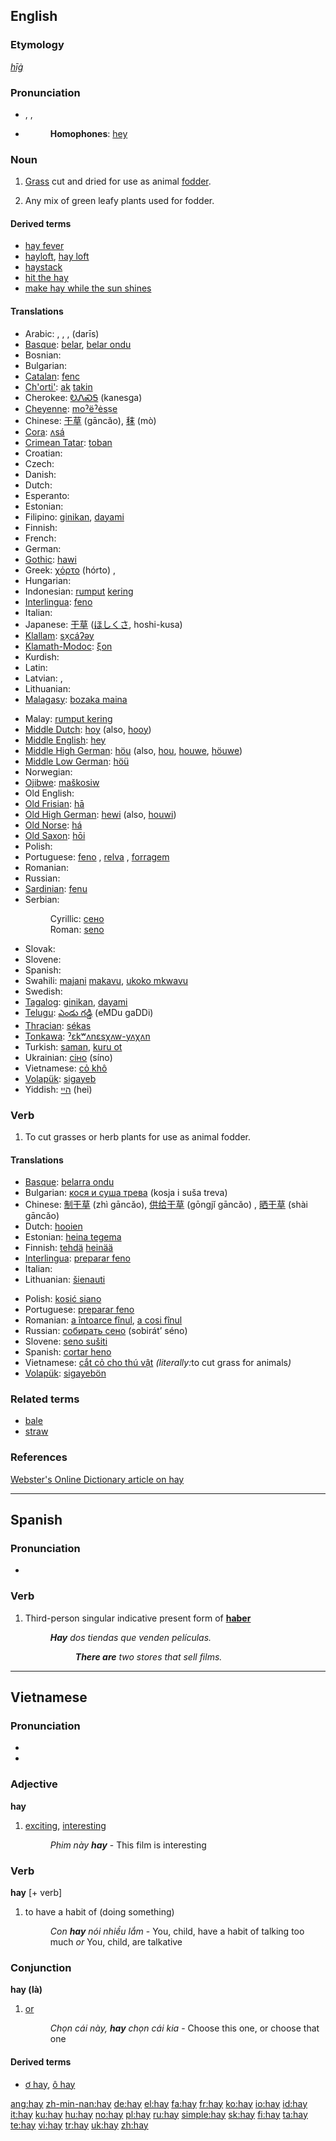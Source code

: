 {{wikipedia|dab=hay (disambiguation)|hay}}
==English==

===Etymology===
{{etyl|ang}} ''[[hīġ]]''

===Pronunciation===
* {{enPR|hā}}, {{IPA|/heɪ/}}, {{SAMPA|/heI/}}
* {{audio|en-us-hay.ogg|Audio (US)}}
*: '''Homophones''': [[hey]]
*: {{rhymes|eɪ}}

===Noun===
{{wikipedia}}
{{en-noun|hays|-}}

# {{uncountable}} [[grass|Grass]] cut and dried for use as animal [[fodder]].
# {{countable}} Any mix of green leafy plants used for fodder.

====Derived terms====
* [[hay fever]]
* [[hayloft]], [[hay loft]]
* [[haystack]]
* [[hit the hay]]
* [[make hay while the sun shines]]

====Translations====
{{trans-top|grass cut and dried for use as animal fodder}}
* Arabic: {{Arab|[[تبن|تِبْن]]}} {{m}}, {{Arab|[[جفيف|جَفِيف]]}} {{m}}, {{Arab|[[حشيش|حَشِيش]]}} {{m}}, {{Arab|[[درِيس|دَرِيس]]}} (darīs) {{m}}
* [[Basque]]: [[belar]], [[belar ondu]]
* Bosnian: {{t-|bs|sijeno|n}}
* Bulgarian: {{t-|bg|сено|n|tr=seno|sc=Cyrl}}
* [[Catalan]]: [[fenc]] {{m}}
* [[Ch'orti']]: [[ak]] [[takin]]
* Cherokee: [[ᎧᏁᏍᎦ]] (kanesga)
* [[Cheyenne]]: [[moˀëˀėsṣe]]
* Chinese: [[干草]] (gāncǎo), [[秣]] (mò)
* [[Cora]]: [[ʌsá]]
* [[Crimean Tatar]]: [[toban]]
* Croatian: {{t-|hr|sijeno|n}}
* Czech: {{t+|cs|seno|n}}
* Danish: {{t-|da|hø|n}}
* Dutch: {{t+|nl|hooi|n}}
* Esperanto: {{t-|eo|fojno|xs=Esperanto}}
* Estonian: {{t-|et|hein}}
* Filipino: [[ginikan]], [[dayami]]
* Finnish: {{t+|fi|heinä}}
* French: {{t+|fr|foin|m}}
* German: {{t+|de|Heu|n}}
* [[Gothic]]: [[hawi]]
* Greek: [[χόρτο]] (hórto) {{n}}, {{t|el|σανός|m|tr=sanós|sc=Grek}}
* Hungarian: {{t+|hu|széna}}
* Indonesian: [[rumput]] [[kering]]
* [[Interlingua]]: [[feno]]
* Italian: {{t+|it|fieno|m}}
* Japanese: [[干草]] ([[ほしくさ]], hoshi-kusa)
* [[Klallam]]: [[sx̣cáʔəy]]
* [[Klamath-Modoc]]: [[ξon]]
* Kurdish: {{t+|ku|پووش|sc=ku-Arab}}
* Latin: {{t-|la|faenum|n}}
* Latvian: {{t-|lv|siens|xs=Latvian}}, {{t-|lv|gulta|xs=Latvian}}
* Lithuanian: {{t-|lt|šienas|xs=Lithuanian}}
* [[Malagasy]]: [[bozaka maina]]
{{trans-mid}}
* Malay: [[rumput kering]]
* [[Middle Dutch]]: [[hoy#Middle Dutch|hoy]] (also, [[hooy]])
* [[Middle English]]: [[hey#Middle English|hey]]
* [[Middle High German]]: [[höu]] (also, [[hou#Middle High German|hou]], [[houwe]], [[höuwe]])
* [[Middle Low German]]: [[höü]]
* Norwegian: {{t-|no|høy|n}}
* [[Ojibwe]]: [[maškosiw]]
* Old English: {{t+|ang|hīeg|xs=Old English}}
* [[Old Frisian]]: [[hā]]
* [[Old High German]]: [[hewi]] (also, [[houwi]])
* [[Old Norse]]: [[há]]
* [[Old Saxon]]: [[hōi]]
* Polish: {{t+|pl|siano|n}}
* Portuguese: [[feno]] {{m}}, [[relva]] {{f}}, [[forragem]] {{f}}
* Romanian: {{t-|ro|fân|n}}
* Russian: {{t+|ru|сено|n|tr=séno|sc=Cyrl}}
* [[Sardinian]]: [[fenu]] {{m}}
* Serbian:
*: Cyrillic: [[сено#Serbian|сено]] {{n}}
*: Roman: [[seno#Serbian|seno]] {{n}}
* Slovak: {{t+|sk|seno|n}}
* Slovene: {{t+|sl|seno|n}}
* Spanish: {{t+|es|heno|m}}
* Swahili: [[majani]] [[makavu]], [[ukoko mkwavu]]
* Swedish: {{t+|sv|hö|n}}
* [[Tagalog]]: [[ginikan]], [[dayami]]
* [[Telugu]]: [[ఎండు గడ్డి]] (eMDu gaDDi)
* [[Thracian]]: [[sékas]]
* [[Tonkawa]]: [[ˀɛkʷʌnɛsχʌw-yʌχʌn]]
* Turkish: [[saman]], [[kuru ot]]
* Ukrainian: [[сіно]] (síno) {{n}}
* Vietnamese: [[cỏ khô]]<!--move this to the Vietnamese page: (''literally'' dry grass)-->
* [[Volapük]]: [[sigayeb]]
* Yiddish: [[היי]] (hei) {{n}}
{{trans-bottom}}

===Verb===
{{en-verb}}

# To cut grasses or herb plants for use as animal fodder.

====Translations====
{{trans-top|to cut green plants for fodder}}
* [[Basque]]: [[belarra ondu]]
* Bulgarian: [[кося и суша трева]] (kosja i suša treva)
* Chinese: [[制干草]] (zhì gāncǎo), [[供给干草]] (gōngjǐ gāncǎo) {{pos_vt}}, [[晒干草]] (shài gāncǎo) {{pos_vi}}
* Dutch: [[hooien]]
* Estonian: [[heina tegema]]
* Finnish: [[tehdä]] [[heinä|heinää]]
* [[Interlingua]]: [[preparar feno]]
* Italian: {{t+|it|fieno}}
* Lithuanian: [[šienauti]]
{{trans-mid}}
* Polish: [[kosić siano]]
* Portuguese: [[preparar feno]]
* Romanian: [[a întoarce fînul]], [[a cosi fînul]]
* Russian: [[собирать сено]] (sobirát’ séno)
* Slovene: [[seno sušiti]]
* Spanish: [[cortar heno]]
* Vietnamese: [[cắt cỏ cho thú vật]] ''(literally: ''to cut grass for animals'')''
* [[Volapük]]: [[sigayebön]]
{{trans-bottom}}

===Related terms===
* [[bale]]
* [[straw]]

===References===
[http://www.websters-online-dictionary.org/definition/hay Webster's Online Dictionary article on hay]

----

==Spanish==

===Pronunciation===
* {{IPA|/ai/|lang=es}}

===Verb===
{{infl|es|verb form}}

# Third-person singular indicative present form of '''[[haber]]'''
#: '''''Hay''' dos tiendas que venden películas.''
#:: '''''There are''' two stores that sell films.''

----

==Vietnamese==

===Pronunciation===
* {{SAMPA|/hai/}}
* {{IPA|/hai/|lang=vi}}

===Adjective===
'''hay'''

# [[exciting]], [[interesting]]
#: ''Phim này '''hay''''' - This film is interesting

===Verb===
'''hay''' [+ verb]

# to have a habit of (doing something)
#: ''Con '''hay''' nói nhiều lắm'' - You, child, have a habit of talking too much ''or'' You, child, are talkative

===Conjunction===
'''hay (là)'''

# [[or]]
#: ''Chọn cái này, '''hay''' chọn cái kia'' - Choose this one, or choose that one

====Derived terms====
* [[ơ hay]], [[ô hay]]

[[ang:hay]]
[[zh-min-nan:hay]]
[[de:hay]]
[[el:hay]]
[[fa:hay]]
[[fr:hay]]
[[ko:hay]]
[[io:hay]]
[[id:hay]]
[[it:hay]]
[[ku:hay]]
[[hu:hay]]
[[no:hay]]
[[pl:hay]]
[[ru:hay]]
[[simple:hay]]
[[sk:hay]]
[[fi:hay]]
[[ta:hay]]
[[te:hay]]
[[vi:hay]]
[[tr:hay]]
[[uk:hay]]
[[zh:hay]]